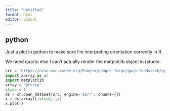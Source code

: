 ```yaml
---
title: "Untitled"
format: html
editor: visual
---
```


## python

Just a plot in python to make sure I'm interpreting orientation correctly in R. 

We need quarto else I can't actually render the matplotlib object in rstudio. 


```python
src = 'https://ncsa.osn.xsede.org/Pangeo/pangeo-forge/gpcp-feedstock/gpcp.zarr'
import xarray as xr
import matplotlib
array = 'precip'
slice = 1
ds = xr.open_dataset(src, engine='zarr', chunks={})
x = ds[array][:slice,:,:]
x.plot()


```
